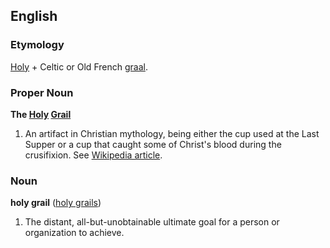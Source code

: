 ==English==

===Etymology===
[[Holy]] + Celtic or Old French [[graal]].

===Proper Noun===
'''The [[Holy]] [[Grail]]'''

#An artifact in Christian mythology, being either the cup used at the Last Supper or a cup that caught some of Christ's blood during the crusifixion.  See [[w:Holy_Grail|Wikipedia article]].


===Noun===
'''holy grail''' ([[holy grails]])

#The distant, all-but-unobtainable ultimate goal for a person or organization to achieve.